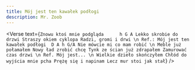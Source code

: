 ```yaml
---
title: Mój jest ten kawałek podłogi
description: Mr. Zoob
---
```



<Verse
  text={`
Znowu ktoś mnie podgląda      h G A
Lekko skrobie do drzwi
Straszy okiem cyklopa
Radzi, gromi i drwi
\n
Ref.:
Mój jest ten kawałek podłogi  D A h G/A
Nie mówcie mi co mam robić
\n
Meble już połamałem
Nowy ład zrobić chcę
Tynk ze ścian już zdrapałem
Zamurować czas drzwi
\n
Ref.
Mój jest...
\n
Wielkie dzieło skończyłem
Chłód do wyjścia mnie pcha
Prężę się i napinam
Lecz mur stoi jak stał
`}
/>
